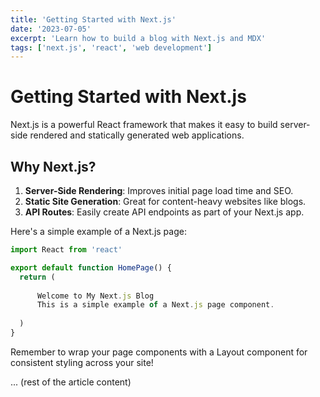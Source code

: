 ```yaml
---
title: 'Getting Started with Next.js'
date: '2023-07-05'
excerpt: 'Learn how to build a blog with Next.js and MDX'
tags: ['next.js', 'react', 'web development']
---
```


# Getting Started with Next.js

Next.js is a powerful React framework that makes it easy to build server-side rendered and statically generated web applications.

## Why Next.js?

1. **Server-Side Rendering**: Improves initial page load time and SEO.
2. **Static Site Generation**: Great for content-heavy websites like blogs.
3. **API Routes**: Easily create API endpoints as part of your Next.js app.

Here's a simple example of a Next.js page:

```jsx
import React from 'react'

export default function HomePage() {
  return (
    
      Welcome to My Next.js Blog
      This is a simple example of a Next.js page component.
    
  )
}
```

<Callout type="info">
  Remember to wrap your page components with a Layout component for consistent styling across your site!
</Callout>

... (rest of the article content)